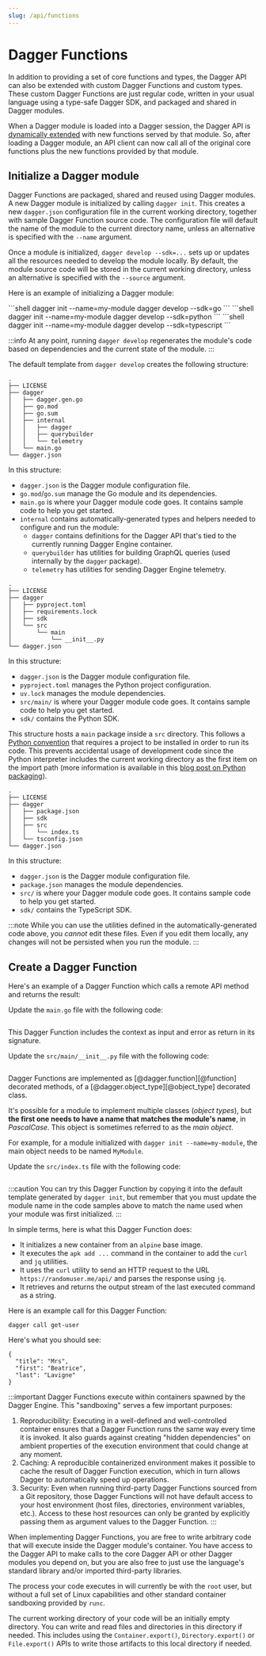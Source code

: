 ```yaml
---
slug: /api/functions
---
```


# Dagger Functions

In addition to providing a set of core functions and types, the Dagger API can also be extended with custom Dagger Functions and custom types. These custom Dagger Functions are just regular code, written in your usual language using a type-safe Dagger SDK, and packaged and shared in Dagger modules.

When a Dagger module is loaded into a Dagger session, the Dagger API is [dynamically extended](./internals.mdx#api-extension-with-dagger-functions) with new functions served by that module. So, after loading a Dagger module, an API client can now call all of the original core functions plus the new functions provided by that module.

## Initialize a Dagger module

Dagger Functions are packaged, shared and reused using Dagger modules. A new Dagger module is initialized by calling `dagger init`. This creates a new `dagger.json` configuration file in the current working directory, together with sample Dagger Function source code. The configuration file will default the name of the module to the current directory name, unless an alternative is specified with the `--name` argument.

Once a module is initialized, `dagger develop --sdk=...` sets up or updates all the resources needed to develop the module locally. By default, the module source code will be stored in the current working directory, unless an alternative is specified with the `--source` argument.

Here is an example of initializing a Dagger module:

<Tabs groupId="language">
<TabItem value="Go">
```shell
dagger init --name=my-module
dagger develop --sdk=go
```
</TabItem>
<TabItem value="Python">
```shell
dagger init --name=my-module
dagger develop --sdk=python
```
</TabItem>
<TabItem value="TypeScript">
```shell
dagger init --name=my-module
dagger develop --sdk=typescript
```
</TabItem>
</Tabs>

:::info
At any point, running `dagger develop` regenerates the module's code based on dependencies and the current state of the module.
:::

The default template from `dagger develop` creates the following structure:

<Tabs groupId="language">
<TabItem value="Go">

```
.
├── LICENSE
├── dagger
│   ├── dagger.gen.go
│   ├── go.mod
│   ├── go.sum
│   ├── internal
│   │   ├── dagger
│   │   ├── querybuilder
│   │   └── telemetry
│   └── main.go
└── dagger.json
```

In this structure:

- `dagger.json` is the Dagger module configuration file.
- `go.mod`/`go.sum` manage the Go module and its dependencies.
- `main.go` is where your Dagger module code goes. It contains sample code to help you get started.
- `internal` contains automatically-generated types and helpers needed to configure and run the module:
    - `dagger` contains definitions for the Dagger API that's tied to the currently running Dagger Engine container.
    - `querybuilder` has utilities for building GraphQL queries (used internally by the `dagger` package).
    - `telemetry` has utilities for sending Dagger Engine telemetry.

</TabItem>
<TabItem value="Python">

```
.
├── LICENSE
├── dagger
│   ├── pyproject.toml
│   ├── requirements.lock
│   ├── sdk
│   └── src
│       └── main
│           └── __init__.py
└── dagger.json
```

In this structure:

- `dagger.json` is the Dagger module configuration file.
- `pyproject.toml` manages the Python project configuration.
- `uv.lock` manages the module dependencies.
- `src/main/` is where your Dagger module code goes. It contains sample code to help you get started.
- `sdk/` contains the Python SDK.

This structure hosts a `main` package inside a `src` directory. This follows a [Python convention](https://packaging.python.org/en/latest/discussions/src-layout-vs-flat-layout/) that requires a project to be installed in order to run its code. This prevents accidental usage of development code since the Python interpreter includes the current working directory as the first item on the import path (more information is available in this [blog post on Python packaging](https://blog.ionelmc.ro/2014/05/25/python-packaging/)).

</TabItem>
<TabItem value="TypeScript">

```
.
├── LICENSE
├── dagger
│   ├── package.json
│   ├── sdk
│   ├── src
│   │   └── index.ts
│   └── tsconfig.json
└── dagger.json
```

In this structure:

- `dagger.json` is the Dagger module configuration file.
- `package.json` manages the module dependencies.
- `src/` is where your Dagger module code goes. It contains sample code to help you get started.
- `sdk/` contains the TypeScript SDK.

</TabItem>
</Tabs>

:::note
While you can use the utilities defined in the automatically-generated code above, you *cannot* edit these files. Even if you edit them locally, any changes will not be persisted when you run the module.
:::

## Create a Dagger Function

Here's an example of a Dagger Function which calls a remote API method and returns the result:

<Tabs groupId="language">
<TabItem value="Go">

Update the `main.go` file with the following code:

```go file=./snippets/functions/functions-complex/go/main.go
```

This Dagger Function includes the context as input and error as return in its signature.
</TabItem>
<TabItem value="Python">

Update the `src/main/__init__.py` file with the following code:

```python file=./snippets/functions/functions-complex/python/main.py
```

Dagger Functions are implemented as [@dagger.function][@function] decorated
methods, of a [@dagger.object_type][@object_type] decorated class.

It's possible for a module to implement multiple classes (*object types*), but
**the first one needs to have a name that matches the module's name**, in
*PascalCase*. This object is sometimes referred to as the *main object*.

For example, for a module initialized with `dagger init --name=my-module`,
the main object needs to be named `MyModule`.
</TabItem>
<TabItem value="TypeScript">

Update the `src/index.ts` file with the following code:

```typescript file=./snippets/functions/functions-complex/typescript/index.ts
```
</TabItem>
</Tabs>

:::caution
You can try this Dagger Function by copying it into the default template generated by `dagger init`, but remember that you must update the module name in the code samples above to match the name used when your module was first initialized.
:::

In simple terms, here is what this Dagger Function does:

- It initializes a new container from an `alpine` base image.
- It executes the `apk add ...`   command in the container to add the `curl` and `jq` utilities.
- It uses the `curl` utility to send an HTTP request to the URL `https://randomuser.me/api/` and parses the response using `jq`.
- It retrieves and returns the output stream of the last executed command as a string.

Here is an example call for this Dagger Function:

```shell
dagger call get-user
```

Here's what you should see:

```shell
{
  "title": "Mrs",
  "first": "Beatrice",
  "last": "Lavigne"
}
```

:::important
Dagger Functions execute within containers spawned by the Dagger Engine. This "sandboxing" serves a few important purposes:
1. Reproducibility: Executing in a well-defined and well-controlled container ensures that a Dagger Function runs the same way every time it is invoked. It also guards against creating "hidden dependencies" on ambient properties of the execution environment that could change at any moment.
1. Caching: A reproducible containerized environment makes it possible to cache the result of Dagger Function execution, which in turn allows Dagger to automatically speed up operations.
1. Security: Even when running third-party Dagger Functions sourced from a Git repository, those Dagger Functions will not have default access to your host environment (host files, directories, environment variables, etc.). Access to these host resources can only be granted by explicitly passing them as argument values to the Dagger Function.
:::

When implementing Dagger Functions, you are free to write arbitrary code that will execute inside the Dagger module's container. You have access to the Dagger API to make calls to the core Dagger API or other Dagger modules you depend on, but you are also free to just use the language's standard library and/or imported third-party libraries.

The process your code executes in will currently be with the `root` user, but without a full set of Linux capabilities and other standard container sandboxing provided by `runc`.

The current working directory of your code will be an initially empty directory. You can write and read files and directories in this directory if needed. This includes using the `Container.export()`, `Directory.export()` or `File.export()` APIs to write those artifacts to this local directory if needed.
